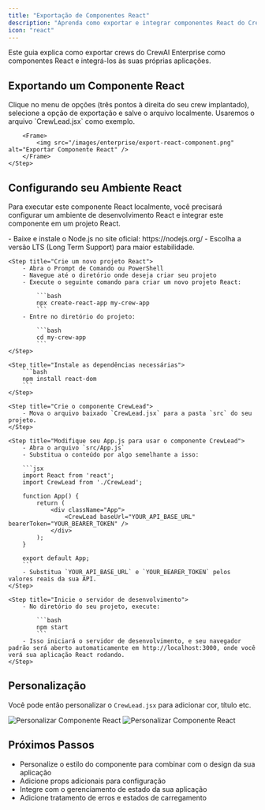 ```yaml
---
title: "Exportação de Componentes React"
description: "Aprenda como exportar e integrar componentes React do CrewAI Enterprise em suas aplicações"
icon: "react"
---
```


Este guia explica como exportar crews do CrewAI Enterprise como componentes React e integrá-los às suas próprias aplicações.

## Exportando um Componente React

<Steps>
    <Step title="Exporte o Componente">
        Clique no menu de opções (três pontos à direita do seu crew implantado), selecione a opção de exportação e salve o arquivo localmente. Usaremos o arquivo `CrewLead.jsx` como exemplo.

        <Frame>
            <img src="/images/enterprise/export-react-component.png" alt="Exportar Componente React" />
        </Frame>
    </Step>
</Steps>

## Configurando seu Ambiente React

Para executar este componente React localmente, você precisará configurar um ambiente de desenvolvimento React e integrar este componente em um projeto React.

<Steps>
    <Step title="Instale o Node.js">
        - Baixe e instale o Node.js no site oficial: https://nodejs.org/
        - Escolha a versão LTS (Long Term Support) para maior estabilidade.
    </Step>

    <Step title="Crie um novo projeto React">
        - Abra o Prompt de Comando ou PowerShell
        - Navegue até o diretório onde deseja criar seu projeto
        - Execute o seguinte comando para criar um novo projeto React:

            ```bash
            npx create-react-app my-crew-app
            ```
        - Entre no diretório do projeto:
        
            ```bash
            cd my-crew-app
            ```
    </Step>

    <Step title="Instale as dependências necessárias">
        ```bash
        npm install react-dom
        ```
    </Step>

    <Step title="Crie o componente CrewLead">
        - Mova o arquivo baixado `CrewLead.jsx` para a pasta `src` do seu projeto.
    </Step>

    <Step title="Modifique seu App.js para usar o componente CrewLead">
        - Abra o arquivo `src/App.js`
        - Substitua o conteúdo por algo semelhante a isso:

        ```jsx
        import React from 'react';
        import CrewLead from './CrewLead';

        function App() {
            return (
                <div className="App">
                    <CrewLead baseUrl="YOUR_API_BASE_URL" bearerToken="YOUR_BEARER_TOKEN" />
                </div>
            );
        }

        export default App;
        ```
        - Substitua `YOUR_API_BASE_URL` e `YOUR_BEARER_TOKEN` pelos valores reais da sua API.
    </Step>

    <Step title="Inicie o servidor de desenvolvimento">
        - No diretório do seu projeto, execute:
        
            ```bash
            npm start
            ```
        - Isso iniciará o servidor de desenvolvimento, e seu navegador padrão será aberto automaticamente em http://localhost:3000, onde você verá sua aplicação React rodando.
    </Step>
</Steps>

## Personalização

Você pode então personalizar o `CrewLead.jsx` para adicionar cor, título etc.

<Frame>
    <img src="/images/enterprise/customise-react-component.png" alt="Personalizar Componente React" />
</Frame>
<Frame>
    <img src="/images/enterprise/customise-react-component-2.png" alt="Personalizar Componente React" />
</Frame>

## Próximos Passos

- Personalize o estilo do componente para combinar com o design da sua aplicação
- Adicione props adicionais para configuração
- Integre com o gerenciamento de estado da sua aplicação
- Adicione tratamento de erros e estados de carregamento